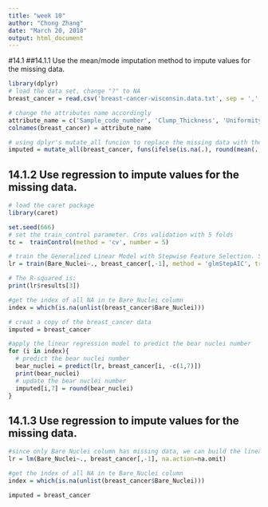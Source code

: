---
title: "week 10"
author: "Chong Zhang"
date: "March 20, 2018"
output: html_document
---

#14.1
##14.1.1 Use the mean/mode imputation method to impute values for the missing data.
```{r cache=TRUE}
library(dplyr)
# load the data set, change "?" to NA
breast_cancer = read.csv('breast-cancer-wisconsin.data.txt', sep = ',', header = F, na.strings = '?')%>%tbl_df()

# change the attributes name accordingly
attribute_name = c('Sample_code_number', 'Clump_Thickness', 'Uniformity_of_Cell_Size', 'Uniformity_of_Cell_Shape', 'Marginal_Adhesion', 'Single_Epithelial_Cell_Size', 'Bare_Nuclei', 'Bland_Chromatin', 'Normal_Nucleoli', 'Mitoses', 'Class')
colnames(breast_cancer) = attribute_name

# using dplyr's mutate_all funcion to replace the missing data with the column mean. However since the number of nuclei can not be a number with fraction. So I will round it up.
imputed = mutate_all(breast_cancer, funs(ifelse(is.na(.), round(mean(., na.rm = T)), .)))


```

## 14.1.2 Use regression to impute values for the missing data.
```{r cache=TRUE}
# load the caret package
library(caret)

set.seed(666)
# set the train_control parameter. Cros validation with 5 folds
tc =  trainControl(method = 'cv', number = 5)

# train the Generalized Linear Model with Stepwise Feature Selection. Sample code number is not included.
lr = train(Bare_Nuclei~., breast_cancer[,-1], method = 'glmStepAIC', trControl = tc, na.action = na.omit)

# The R-squared is:
print(lr$results[3])

#get the index of all NA in te Bare_Nuclei column
index = which(is.na(unlist(breast_cancer$Bare_Nuclei)))

# creat a copy of the breast_cancer data
imputed = breast_cancer

#apply the linear regression model to predict the bear nuclei number
for (i in index){
  # predict the bear nuclei number
  bear_nuclei = predict(lr, breast_cancer[i, -c(1,7)])
  print(bear_nuclei)
  # update the bear nuclei number 
  imputed[i,7] = round(bear_nuclei)
}

```


## 14.1.3 Use regression to impute values for the missing data.
```{r cache=TRUE}
#since only Bare Nuclei column has missing data, we can build the linear regression model for it
lr = lm(Bare_Nuclei~., breast_cancer[,-1], na.action=na.omit)

#get the index of all NA in te Bare_Nuclei column
index = which(is.na(unlist(breast_cancer$Bare_Nuclei)))

imputed = breast_cancer


```